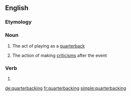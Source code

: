 ==English==

===Etymology===
{{suffix|en|quarterback|ing}}

===Noun===
{{en-noun|-}}

# {{lb|en|American football}} The act of playing as a [[quarterback]]
# {{lb|en|US}} The action of making [[criticism]]s after the event

===Verb===
{{head|en|present participle}}

# {{present participle of|quarterback|lang=en|nocat=1}}

[[de:quarterbacking]]
[[fr:quarterbacking]]
[[simple:quarterbacking]]